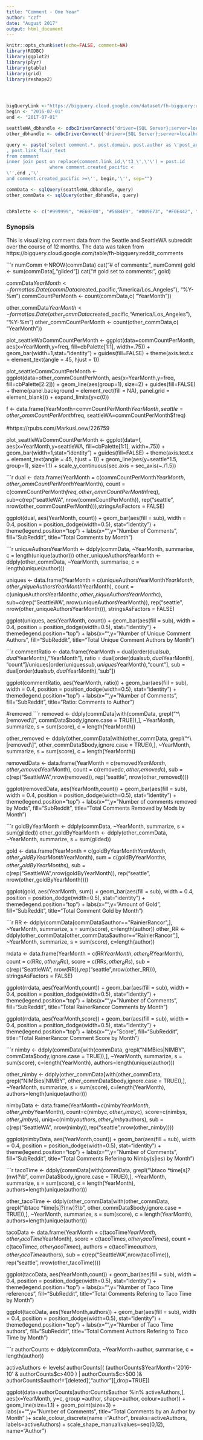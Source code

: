```yaml
---
title: "Comment - One Year"
author: "czf"
date: "August 2017"
output: html_document
---
```

```r
knitr::opts_chunk$set(echo=FALSE, comment=NA)
library(RODBC)
library(ggplot2)
library(plyr)
library(gtable)
library(grid)
library(reshape2)




bigQueryLink <-"https://bigquery.cloud.google.com/dataset/fh-bigquery:reddit_comments"
begin <- "2016-07-01"
end <- "2017-07-01"

seattleWA_dbhandle <- odbcDriverConnect('driver={SQL Server};server=localhost\\SQLEXPRESS;database=SeattleWA_subreddit;trusted_connection=true')
other_dbhandle <- odbcDriverConnect('driver={SQL Server};server=localhost\\SQLEXPRESS;database=seattle_subreddit;trusted_connection=true')

query <- paste('select comment.*, post.domain, post.author as \'post_author\' 
, post.link_flair_text 
from comment
inner join post on replace(comment.link_id,\'t3_\',\'\') = post.id
                where comment.created_pacific <
\'',end ,'\'
and comment.created_pacific >=\'', begin,'\'', sep="")

commData <- sqlQuery(seattleWA_dbhandle, query)
other_commData <- sqlQuery(other_dbhandle, query)


cbPalette <- c("#999999", "#E69F00", "#56B4E9", "#009E73", "#F0E442", "#0072B2", "#D55E00", "#CC79A7")

```
### Synopsis 
This is visualizing comment data from the Seattle and SeattleWA subreddit over the course of 12 months.  The data was taken from https://bigquery.cloud.google.com/table/fh-bigquery:reddit_comments


```r
numComm <-NROW(commData)
cat("# of comments: ", numComm) 
gold <- sum(commData[,"gilded"])
cat("# gold set to comments:", gold)

commData$YearMonth <- format(as.Date(commData$created_pacific,"America/Los_Angeles"), "%Y-%m")
commCountPerMonth <- count(commData,c( "YearMonth"))

other_commData$YearMonth <- format(as.Date(other_commData$created_pacific,"America/Los_Angeles"), "%Y-%m")
other_commCountPerMonth <- count(other_commData,c( "YearMonth"))

plot_seattleWaCommCountPerMonth <- ggplot(data=commCountPerMonth, 
                     aes(x=YearMonth,y=freq, fill=cbPalette[1:1], width=.75)) +
  geom_bar(width=1,stat="identity") +
  guides(fill=FALSE) +
  theme(axis.text.x = element_text(angle = 45, hjust = 1))

plot_seattleCommCountPerMonth <- ggplot(data=other_commCountPerMonth, 
                     aes(x=YearMonth,y=freq, fill=cbPalette[2:2])) +
  geom_line(aes(group=1), size=2) +
  guides(fill=FALSE) +
  theme(panel.background = element_rect(fill = NA), 
        panel.grid = element_blank()) + 
  expand_limits(y=c(0))





f <- data.frame(YearMonth=commCountPerMonth$YearMonth, seattle=other_commCountPerMonth$freq, seattleWA=commCountPerMonth$freq)

#https://rpubs.com/MarkusLoew/226759

plot_seattleWaCommCountPerMonth <- ggplot(data=f, 
                     aes(x=YearMonth,y=seattleWA, fill=cbPalette[1:1], width=.75)) +
  geom_bar(width=1,stat="identity") +
  guides(fill=FALSE) +
  theme(axis.text.x = element_text(angle = 45, hjust = 1)) +
  geom_line(aes(y=seattle*1.5, group=1), size=1.1) + 
  scale_y_continuous(sec.axis = sec_axis(~./1.5))


```r
dual <- data.frame(YearMonth = c(commCountPerMonth$YearMonth, other_commCountPerMonth$YearMonth), count = c(commCountPerMonth$freq, other_commCountPerMonth$freq), sub=c(rep("seattleWA", nrow(commCountPerMonth)), rep("seattle", nrow(other_commCountPerMonth))),stringsAsFactors = FALSE)

ggplot(dual, aes(YearMonth, count)) + geom_bar(aes(fill = sub), 
   width = 0.4, position = position_dodge(width=0.5), stat="identity") +  
   theme(legend.position="top") +
  labs(x="",y="Number of Comments", fill="SubReddit", title="Total Comments by Month")


```r
uniqueAuthorsYearMonth <- ddply(commData, ~YearMonth, summarise, c = length(unique(author)))
other_uniqueAuthorsYearMonth <- ddply(other_commData, ~YearMonth, summarise, c = length(unique(author)))

uniques <- data.frame(YearMonth = c(uniqueAuthorsYearMonth$YearMonth, other_uniqueAuthorsYearMonth$YearMonth), 
                      count = c(uniqueAuthorsYearMonth$c, other_uniqueAuthorsYearMonth$c),
                      sub=c(rep("SeattleWA", nrow(uniqueAuthorsYearMonth)), 
                            rep("seattle", nrow(other_uniqueAuthorsYearMonth))),
                      stringsAsFactors = FALSE)

ggplot(uniques, aes(YearMonth, count)) + geom_bar(aes(fill = sub), 
   width = 0.4, position = position_dodge(width=0.5), stat="identity") +  
   theme(legend.position="top") +
  labs(x="",y="Number of Unique Comment Authors", fill="SubReddit", title="Total Unique Comment Authors by Month")



```r
commentRatio <- data.frame(YearMonth = dual[order(dual$sub, dual$YearMonth),"YearMonth"], 
           ratio = dual[order(dual$sub,dual$YearMonth), "count"]/uniques[order(uniques$sub, uniques$YearMonth),"count"],
           sub = dual[order(dual$sub, dual$YearMonth),"sub"])

ggplot(commentRatio, aes(YearMonth, ratio)) + geom_bar(aes(fill = sub), 
   width = 0.4, position = position_dodge(width=0.5), stat="identity") +  
   theme(legend.position="top") +
  labs(x="",y="Number of Comments", fill="SubReddit", title="Ratio: Comments to Author")


#removed
```r

removed <- ddply(commData[with(commData, grepl("^\\[removed\\]", commData$body,ignore.case = TRUE)),], ~YearMonth,   summarize, s = sum(score), c = length(YearMonth))

other_removed <- ddply(other_commData[with(other_commData, grepl("^\\[removed\\]", other_commData$body,ignore.case = TRUE)),], ~YearMonth,   summarize, s = sum(score), c = length(YearMonth))

removedData <- data.frame(YearMonth = c(removed$YearMonth, other_removed$YearMonth), 
                   count = c(removed$c, other_removed$c),
                   sub = c(rep("SeattleWA",nrow(removed)), rep("seattle", nrow(other_removed))))

ggplot(removedData, aes(YearMonth,count)) + geom_bar(aes(fill = sub),
   width = 0.4, position = position_dodge(width=0.5), stat="identity") +  
   theme(legend.position="top") +
  labs(x="",y="Number of comments removed by Mods", fill="SubReddit", title="Total Comments Removed by Mods by Month")



```r
goldByYearMonth <- ddply(commData, ~YearMonth,   summarize, s = sum(gilded))
other_goldByYearMonth <- ddply(other_commData, ~YearMonth,   summarize, s = sum(gilded))

gold <- data.frame(YearMonth = c(goldByYearMonth$YearMonth, other_goldByYearMonth$YearMonth), 
                   sum = c(goldByYearMonth$s, other_goldByYearMonth$s),
                   sub = c(rep("SeattleWA",nrow(goldByYearMonth)), rep("seattle", nrow(other_goldByYearMonth))))

ggplot(gold, aes(YearMonth, sum)) + geom_bar(aes(fill = sub), 
   width = 0.4, position = position_dodge(width=0.5), stat="identity") +  
   theme(legend.position="top") +
  labs(x="",y="Amount of Gold", fill="SubReddit", title="Total Comment Gold by Month")


```r
RR <- ddply(commData[commData$author=="RainierRancor",], ~YearMonth,   summarize, s = sum(score), c=length(author))
other_RR <-ddply(other_commData[other_commData$author=="RainierRancor",], ~YearMonth,   summarize, s = sum(score), c=length(author))

rrdata <- data.frame(YearMonth = c(RR$YearMonth, other_RR$YearMonth),
                     count = c(RR$c, other_RR$c),
                     score = c(RR$s, other_RR$s),
                     sub = c(rep("SeattleWA", nrow(RR)),rep("seattle",nrow(other_RR))),
                    stringsAsFactors = FALSE)

ggplot(rrdata, aes(YearMonth,count)) + geom_bar(aes(fill = sub),
   width = 0.4, position = position_dodge(width=0.5), stat="identity") +  
   theme(legend.position="top") +
  labs(x="",y="Number of Comments", fill="SubReddit", title="Total RainerRancor Comments by Month")

ggplot(rrdata, aes(YearMonth,score)) + geom_bar(aes(fill = sub),
   width = 0.4, position = position_dodge(width=0.5), stat="identity") +  
   theme(legend.position="top") +
  labs(x="",y="Score", fill="SubReddit", title="Total RainerRancor Comment Score by Month")

```r
nimby <- ddply(commData[with(commData, grepl("NIMBies|NIMBY", commData$body,ignore.case = TRUE)),], ~YearMonth,   summarize, s = sum(score), c=length(YearMonth), authors=length(unique(author)))


other_nimby <- ddply(other_commData[with(other_commData, grepl("NIMBies|NIMBY", other_commData$body,ignore.case = TRUE)),], ~YearMonth,   summarize, s = sum(score), c=length(YearMonth), authors=length(unique(author)))

nimbyData <- data.frame(YearMonth=c(nimby$YearMonth,other_nimby$YearMonth),
                        count=c(nimby$c,other_nimby$c),
                        score=c(nimby$s,other_nimby$s),
                        uniq=c(nimby$authors, other_nimby$authors),
                        sub = c(rep("SeattleWA", nrow(nimby)),rep("seattle",nrow(other_nimby))))

ggplot(nimbyData, aes(YearMonth,count)) + geom_bar(aes(fill = sub),
   width = 0.4, position = position_dodge(width=0.5), stat="identity") +  
   theme(legend.position="top") +
  labs(x="",y="Number of Comments", fill="SubReddit", title="Total Comments Refering to Nimby(s|ies) by Month")

```r


tacoTime <- ddply(commData[with(commData, grepl("\\btaco *time[s]?(nw)?\\b", commData$body,ignore.case = TRUE)),], ~YearMonth,   summarize, s = sum(score), c = length(YearMonth), authors=length(unique(author)))



other_tacoTime <- ddply(other_commData[with(other_commData, grepl("\\btaco *time[s]?(nw)?\\b", other_commData$body,ignore.case = TRUE)),], ~YearMonth,   summarize, s = sum(score), c = length(YearMonth), authors=length(unique(author)))

tacoData <- data.frame(YearMonth = c(tacoTime$YearMonth, other_tacoTime$YearMonth), 
                   score = c(tacoTime$s, other_tacoTime$s),
                   count = c(tacoTime$c, other_tacoTime$c),
                   authors = c(tacoTime$authors, other_tacoTime$authors),
                   sub = c(rep("SeattleWA",nrow(tacoTime)), rep("seattle", nrow(other_tacoTime))))

ggplot(tacoData, aes(YearMonth,count)) + geom_bar(aes(fill = sub),
   width = 0.4, position = position_dodge(width=0.5), stat="identity") +  
   theme(legend.position="top") +
  labs(x="",y="Number of Taco Time references", fill="SubReddit", title="Total Comments Refering to Taco Time by Month")

ggplot(tacoData, aes(YearMonth,authors)) + geom_bar(aes(fill = sub),
   width = 0.4, position = position_dodge(width=0.5), stat="identity") +  
   theme(legend.position="top") +
  labs(x="",y="Number of Taco Time authors", fill="SubReddit", title="Total Comment Authors Refering to Taco Time by Month")






```r

authorCounts <- ddply(commData, ~YearMonth+author, summarise, c = length(author))

activeAuthors <- levels(
                          authorCounts[( (authorCounts$YearMonth<'2016-10' & authorCounts$c>400   ) | authorCounts$c>500 )& authorCounts$author!='[deleted]',"author"][,drop=TRUE])


ggplot(data=authorCounts[authorCounts$author %in% activeAuthors,],
          aes(x=YearMonth, y=c, group =author, shape=author, colour=author)) + geom_line(size=1.1) + geom_point(size=3) +  
    labs(x="",y="Number of Comments", title="Total Comments by an Author by Month" )+
    scale_colour_discrete(name  ="Author", breaks=activeAuthors, labels=activeAuthors) +
    scale_shape_manual(values=seq(0,12), name="Author")
